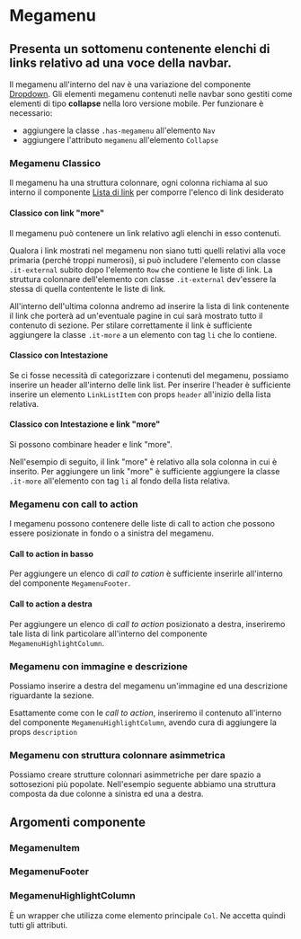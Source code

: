 

<Meta title='Documentazione/Menu di navigazione/Megamenu' of={MegamenuItem} />

# Megamenu

## Presenta un sottomenu contenente elenchi di links relativo ad una voce della navbar.

Il megamenu all'interno del nav è una variazione del componente [Dropdown](/story/componenti-dropdown-dropdown-menu--menu-con-voci-large).
Gli elementi megamenu contenuti nelle navbar sono gestiti come elementi di tipo **collapse** nella loro versione mobile.
Per funzionare è necessario:

- aggiungere la classe `.has-megamenu` all'elemento `Nav`
- aggiungere l'attributo `megamenu` all'elemento `Collapse`

### Megamenu Classico

Il megamenu ha una struttura colonnare, ogni colonna richiama al suo interno il componente [Lista di link](/story/componenti-linklist--esempi) per comporre l'elenco di link desiderato

<Canvas>
  <Story id='componenti-megamenu--classico' />
</Canvas>

#### Classico con link "more"

Il megamenu può contenere un link relativo agli elenchi in esso contenuti.

Qualora i link mostrati nel megamenu non siano tutti quelli relativi alla voce primaria (perché troppi numerosi), si può includere l'elemento con classe `.it-external` subito dopo l'elemento `Row` che contiene le liste di link.
La struttura colonnare dell'elemento con classe `.it-external` dev'essere la stessa di quella contentente le liste di link.

All'interno dell'ultima colonna andremo ad inserire la lista di link contenente il link che porterà ad un'eventuale pagine in cui sarà mostrato tutto il contenuto di sezione.
Per stilare correttamente il link è sufficiente aggiungere la classe `.it-more` a un elemento con tag `li` che lo contiene.

<Canvas>
  <Story id='componenti-megamenu--con-link-more' />
</Canvas>

#### Classico con Intestazione

Se ci fosse necessità di categorizzare i contenuti del megamenu, possiamo inserire un header all'interno delle link list.
Per inserire l'header è sufficiente inserire un elemento `LinkListItem` con props `header` all'inizio della lista relativa.

<Canvas>
  <Story id='componenti-megamenu--con-intestazione' />
</Canvas>

#### Classico con Intestazione e link "more"

Si possono combinare header e link "more".

Nell'esempio di seguito, il link "more" è relativo alla sola colonna in cui è inserito. Per aggiungere un link "more" è sufficiente aggiungere la classe `.it-more` all'elemento con tag `li` al fondo della lista relativa.

<Canvas>
  <Story id='componenti-megamenu--con-intestazione-e-link-more' />
</Canvas>

### Megamenu con call to action

I megamenu possono contenere delle liste di call to action che possono essere posizionate in fondo o a sinistra del megamenu.

#### Call to action in basso

Per aggiungere un elenco di *call to cation* è sufficiente inserirle all'interno del componente `MegamenuFooter`.

<Canvas>
  <Story id='componenti-megamenu--con-call-to-action-in-basso' />
</Canvas>

#### Call to action a destra

Per aggiungere un elenco di *call to action* posizionato a destra, inseriremo tale lista di link particolare all'interno del componente `MegamenuHighlightColumn`.

<Canvas>
  <Story id='componenti-megamenu--con-call-to-action-a-destra' />
</Canvas>

### Megamenu con immagine e descrizione

Possiamo inserire a destra del megamenu un'immagine ed una descrizione riguardante la sezione.

Esattamente come con le *call to action*, inseriremo il contenuto all'interno del componente `MegamenuHighlightColumn`, avendo cura di aggiungere la props `description`

<Canvas>
  <Story id='componenti-megamenu--con-immagine-e-descrizione' />
</Canvas>

### Megamenu con struttura colonnare asimmetrica

Possiamo creare strutture colonnari asimmetriche per dare spazio a sottosezioni più popolate.
Nell'esempio seguente abbiamo una struttura composta da due colonne a sinistra ed una a destra.

<Canvas>
  <Story id='componenti-megamenu--con-colonne-asimmetriche' />
</Canvas>

## Argomenti componente

### MegamenuItem

<ArgsTable of={MegamenuItem} />

### MegamenuFooter

<ArgsTable of={MegamenuFooter} />

### MegamenuHighlightColumn

È un wrapper che utilizza come elemento principale `Col`. Ne accetta quindi tutti gli attributi.

<ArgsTable of={MegamenuHighlightColumn} />
